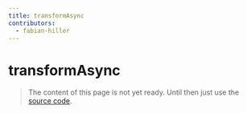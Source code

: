 ```yaml
---
title: transformAsync
contributors:
  - fabian-hiller
---
```


# transformAsync

> The content of this page is not yet ready. Until then just use the [source code](https://github.com/fabian-hiller/valibot/blob/main/library/src/methods/transform/transformAsync.ts).
